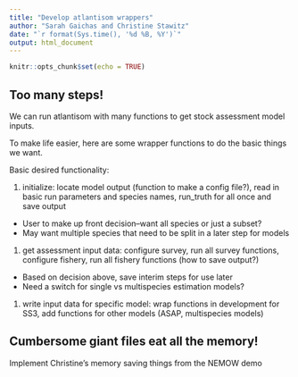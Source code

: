 ```yaml
---
title: "Develop atlantisom wrappers"
author: "Sarah Gaichas and Christine Stawitz"
date: "`r format(Sys.time(), '%d %B, %Y')`"
output: html_document
---
```


```r
knitr::opts_chunk$set(echo = TRUE)
```

## Too many steps!

We can run atlantisom with many functions to get stock assessment model inputs.

To make life easier, here are some wrapper functions to do the basic things we want.

Basic desired functionality:

1. initialize: locate model output (function to make a config file?), read in basic run parameters and species names, run_truth for all once and save output 

  + User to make up front decision--want all species or just a subset?
  + May want multiple species that need to be split in a later step for models

1. get assessment input data: configure survey, run all survey functions, configure fishery, run all fishery functions (how to save output?)

  + Based on decision above, save interim steps for use later
  + Need a switch for single vs multispecies estimation models?

1. write input data for specific model: wrap functions in development for SS3, add functions for other models (ASAP, multispecies models)

## Cumbersome giant files eat all the memory!

Implement Christine's memory saving things from the NEMOW demo

